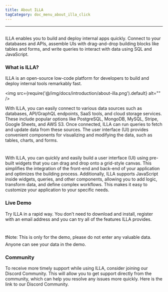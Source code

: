 ```yaml
---
title: About ILLA
tagCategory: doc_menu_about_illa_click
---
```

---

## <Heading hidden>About ILLA</Heading>

ILLA enables you to build and deploy internal apps quickly. Connect to your databases and APIs, assemble UIs with drag-and-drop building blocks like tables and forms, and write queries to interact with data using SQL and JavaScript.

### What is ILLA?

ILLA is an open-source low-code platform for developers to build and deploy internal tools remarkably fast.

<img
  src={require('@/img/docs/introduction/about-illa.png').default}
  alt=""
/>

With ILLA, you can easily connect to various data sources such as databases, API/GraphQL endpoints, SaaS tools, and cloud storage services. These include popular options like PostgreSQL, MongoDB, MySQL, Stripe, Google Sheets, and AWS S3. Once connected, ILLA can run queries to fetch and update data from these sources. The user interface (UI) provides convenient components for visualizing and modifying the data, such as tables, charts, and forms.

#

With ILLA, you can quickly and easily build a user interface (UI) using pre-built widgets that you can drag and drop onto a grid-style canvas. This simplifies the integration of the front-end and back-end of your application and optimizes the building process. Additionally, ILLA supports JavaScript inside widgets, queries, and other components, allowing you to add logic, transform data, and define complex workflows. This makes it easy to customize your application to your specific needs.

### Live Demo

Try ILLA in a rapid way. You don’t need to download and install, register with an email address and you can try all of the features ILLA provides.

#

❗️Note: This is only for the demo, please do not enter any valuable data. Anyone can see your data in the demo.

### Community

To receive more timely support while using ILLA, consider joining our Discord Community. This will allow you to get support directly from the community, which can help you resolve any issues more quickly. Here is the link to our Discord Community.
